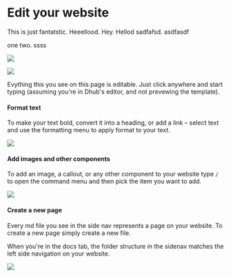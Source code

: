 # Edit your website

This is just fantatstic. Heeellood. Hey. Hellod sadfafsd. asdfasdf

one two. ssss

![](./tutorial-advanced/img/localeDropdown.png)

![](./tutorial-advanced/img/localeDropdown.png)

Evything this you see on this page is editable. Just click anywhere and start typing (assuming you're in Dhub's editor, and not prevewing the template).

#### **Format text**

To make your text bold, convert it into a heading, or add a link – select text and use the formatting menu to apply format to your text.

![](/img/formatting-menu.png)

#### **Add images and other components**

To add an image, a callout, or any other component to your website type `/` to open the command menu and then pick the item you want to add.

![](/img/command-menu.webp)

#### **Create a new page**

Every md file you see in the side nav represents a page on your website. To create a new page simply create a new file.&#x20;

When you're in the docs tab, the folder structure in the sidenav matches the left side navigation on your website.

![](/img/create-a-page.png)

##
